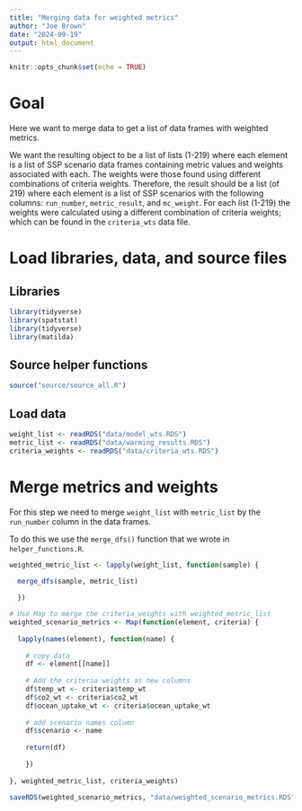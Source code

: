 ```yaml
---
title: "Merging data for weighted metrics"
author: "Joe Brown"
date: "2024-09-19"
output: html_document
---
```


```r
knitr::opts_chunk$set(echo = TRUE)
```

# Goal 

Here we want to merge data to get a list of data frames with weighted metrics.

We want the resulting object to be a list of lists (1-219) where each element is a list of SSP scenario data frames containing metric values and weights associated with each. The weights were those found using different combinations of criteria weights. Therefore, the result should be a list (of 219) where each element is a list of SSP scenarios with the following columns: `run_number`, `metric_result`, and `mc_weight`. For each list (1-219) the weights were calculated using a different combination of criteria weights; which can be found in the `criteria_wts` data file.


# Load libraries, data, and source files

## Libraries
```r
library(tidyverse)
library(spatstat)
library(tidyverse)
library(matilda)
```

## Source helper functions 

```r
source("source/source_all.R")
```

## Load data

```r
weight_list <- readRDS("data/model_wts.RDS")
metric_list <- readRDS("data/warming_results.RDS")
criteria_weights <- readRDS("data/criteria_wts.RDS")

```

# Merge metrics and weights

For this step we need to merge `weight_list` with `metric_list` by the `run_number` column in the data frames. 

To do this we use the `merge_dfs()` function that we wrote in `helper_functions.R`.

```r
weighted_metric_list <- lapply(weight_list, function(sample) {
  
  merge_dfs(sample, metric_list)

  })

```

```r
# Use Map to merge the criteria_weights with weighted_metric_list
weighted_scenario_metrics <- Map(function(element, criteria) {
  
  lapply(names(element), function(name) {
    
    # copy data
    df <- element[[name]]
    
    # Add the criteria weights as new columns
    df$temp_wt <- criteria$temp_wt
    df$co2_wt <- criteria$co2_wt
    df$ocean_uptake_wt <- criteria$ocean_uptake_wt
    
    # add scenario names column
    df$scenario <- name
    
    return(df)
  
    })
  
}, weighted_metric_list, criteria_weights)
```

```r
saveRDS(weighted_scenario_metrics, "data/weighted_scenario_metrics.RDS")
```


